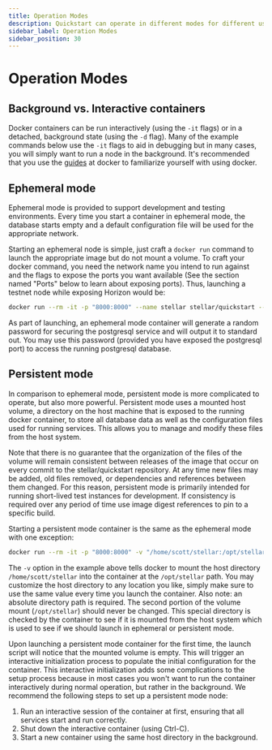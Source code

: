 ```yaml
---
title: Operation Modes
description: Quickstart can operate in different modes for different use cases
sidebar_label: Operation Modes
sidebar_position: 30
---
```


# Operation Modes

## Background vs. Interactive containers

Docker containers can be run interactively (using the `-it` flags) or in a detached, background state (using the `-d` flag). Many of the example commands below use the `-it` flags to aid in debugging but in many cases, you will simply want to run a node in the background. It's recommended that you use the [guides](https://docs.docker.com/get-started) at docker to familiarize yourself with using docker.

## Ephemeral mode

Ephemeral mode is provided to support development and testing environments. Every time you start a container in ephemeral mode, the database starts empty and a default configuration file will be used for the appropriate network.

Starting an ephemeral node is simple, just craft a `docker run` command to launch the appropriate image but do not mount a volume. To craft your docker command, you need the network name you intend to run against and the flags to expose the ports you want available (See the section named "Ports" below to learn about exposing ports). Thus, launching a testnet node while exposing Horizon would be:

```sh
docker run --rm -it -p "8000:8000" --name stellar stellar/quickstart --testnet
```

As part of launching, an ephemeral mode container will generate a random password for securing the postgresql service and will output it to standard out. You may use this password (provided you have exposed the postgresql port) to access the running postgresql database.

## Persistent mode

In comparison to ephemeral mode, persistent mode is more complicated to operate, but also more powerful. Persistent mode uses a mounted host volume, a directory on the host machine that is exposed to the running docker container, to store all database data as well as the configuration files used for running services. This allows you to manage and modify these files from the host system.

Note that there is no guarantee that the organization of the files of the volume will remain consistent between releases of the image that occur on every commit to the stellar/quickstart repository. At any time new files may be added, old files removed, or dependencies and references between them changed. For this reason, persistent mode is primarily intended for running short-lived test instances for development. If consistency is required over any period of time use image digest references to pin to a specific build.

Starting a persistent mode container is the same as the ephemeral mode with one exception:

```sh
docker run --rm -it -p "8000:8000" -v "/home/scott/stellar:/opt/stellar" --name stellar stellar/quickstart --testnet
```

The `-v` option in the example above tells docker to mount the host directory `/home/scott/stellar` into the container at the `/opt/stellar` path. You may customize the host directory to any location you like, simply make sure to use the same value every time you launch the container. Also note: an absolute directory path is required. The second portion of the volume mount (`/opt/stellar`) should never be changed. This special directory is checked by the container to see if it is mounted from the host system which is used to see if we should launch in ephemeral or persistent mode.

Upon launching a persistent mode container for the first time, the launch script will notice that the mounted volume is empty. This will trigger an interactive initialization process to populate the initial configuration for the container. This interactive initialization adds some complications to the setup process because in most cases you won't want to run the container interactively during normal operation, but rather in the background. We recommend the following steps to set up a persistent mode node:

1. Run an interactive session of the container at first, ensuring that all services start and run correctly.
2. Shut down the interactive container (using Ctrl-C).
3. Start a new container using the same host directory in the background.
